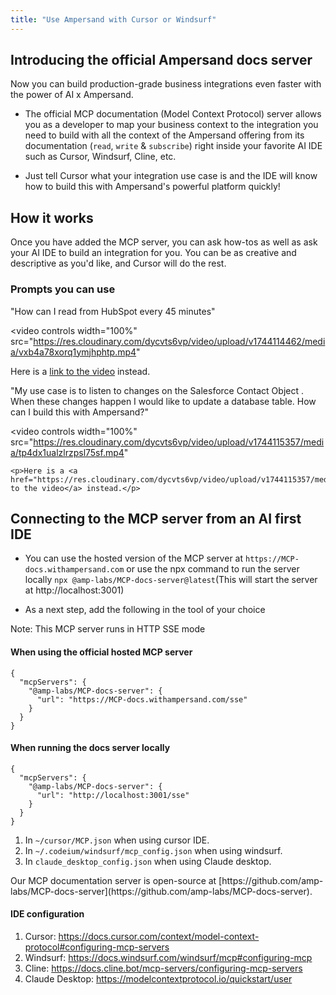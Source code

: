 ```yaml
---
title: "Use Ampersand with Cursor or Windsurf"
---
```


## Introducing the official Ampersand docs server

Now you can build production-grade business integrations even faster with the power of AI x Ampersand.


-  The official MCP documentation (Model Context Protocol) server allows you as a developer to map your business context to the integration you need to build 
with all the context of the Ampersand offering from its documentation (`read`, `write` & `subscribe`) right inside your favorite AI IDE such as Cursor, Windsurf, Cline, etc.

-  Just tell Cursor what your integration use case is and the IDE will know how to build this with Ampersand's powerful platform quickly!  

## How it works 

Once you have added the MCP server, you can ask how-tos as well as ask your AI IDE to build an integration for you. You can be as creative and descriptive as you'd like, and Cursor will do the rest.

### Prompts you can use 


"How can I read from HubSpot every 45 minutes" 

<video 
  controls
  width="100%"
  src="https://res.cloudinary.com/dycvts6vp/video/upload/v1744114462/media/vxb4a78xorq1ymjhphtp.mp4"
>
  <p>Here is a <a href="https://res.cloudinary.com/dycvts6vp/video/upload/v1744114462/media/vxb4a78xorq1ymjhphtp.mp4">link to the video</a> instead.</p>
</video>


"My use case is to listen to changes on the Salesforce Contact Object . When these changes happen I would like to update a database table. 
How can I build this with Ampersand?"

<video 
    controls
    width="100%"
    src="https://res.cloudinary.com/dycvts6vp/video/upload/v1744115357/media/tp4dx1ualzlrzpsl75sf.mp4"
>
    <p>Here is a <a href="https://res.cloudinary.com/dycvts6vp/video/upload/v1744115357/media/tp4dx1ualzlrzpsl75sf.mp4">link to the video</a> instead.</p>
</video>    

## Connecting to the MCP server from an AI first IDE 

-  You can use the hosted version of the MCP server at `https://MCP-docs.withampersand.com` or use the npx command to run the server locally `npx @amp-labs/MCP-docs-server@latest`(This will start the server at http://localhost:3001)

-  As a next step, add the following in the tool of your choice

<Note>
Note: This MCP server runs in HTTP SSE mode 
</Note>

#### When using the official hosted MCP server 

```
{
  "mcpServers": {
    "@amp-labs/MCP-docs-server": {
      "url": "https://MCP-docs.withampersand.com/sse" 
    }
  }
}
```


#### When running the docs server locally
```
{
  "mcpServers": {
    "@amp-labs/MCP-docs-server": {
      "url": "http://localhost:3001/sse"
    }
  }
}

```

1. In `~/cursor/MCP.json` when using cursor IDE.
2. In `~/.codeium/windsurf/mcp_config.json` when using windsurf.
3. In `claude_desktop_config.json` when using Claude desktop.

<Note>
Our MCP documentation server is open-source at [https://github.com/amp-labs/MCP-docs-server](https://github.com/amp-labs/MCP-docs-server).
</Note>

#### IDE configuration 

1. Cursor: https://docs.cursor.com/context/model-context-protocol#configuring-mcp-servers
2. Windsurf: https://docs.windsurf.com/windsurf/mcp#configuring-mcp
3. Cline: https://docs.cline.bot/mcp-servers/configuring-mcp-servers 
4. Claude Desktop: https://modelcontextprotocol.io/quickstart/user



